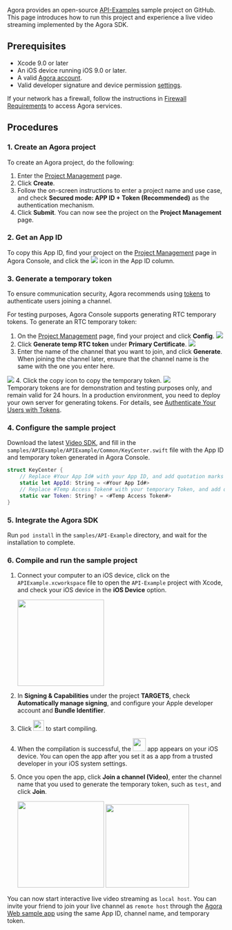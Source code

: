 <PlatformWrapper platform="ios">

Agora provides an open-source [API-Examples](https://github.com/AgoraIO/API-Examples) sample project on GitHub. This page introduces how to run this project and experience a live video streaming implemented by the Agora SDK.

## Prerequisites


- Xcode 9.0 or later
- An iOS device running iOS 9.0 or later.
- A valid [Agora account](https://docs.agora.io/en/Agora%20Platform/sign_in_and_sign_up).
- Valid developer signature and device permission [settings](.#project_setting).

<div class="alert note">If your network has a firewall, follow the instructions in <a href="https://docs.agora.io/en/Agora%20Platform/firewall?platform=iOS">Firewall Requirements</a> to access Agora services.</div>


## Procedures

### 1. Create an Agora project

To create an Agora project, do the following:

1. Enter the [Project Management](https://console.agora.io/projects) page.
2. Click **Create**.
3. Follow the on-screen instructions to enter a project name and use case, and check **Secured mode: APP ID + Token (Recommended)** as the authentication mechanism.
4. Click **Submit**. You can now see the project on the **Project Management** page.

### 2. <a name="appid"></a>Get an App ID

To copy this App ID, find your project on the [Project Management](https://console.agora.io/projects) page in Agora Console, and click the <img src="https://web-cdn.agora.io/docs-files/1637824227532" />  icon in the App ID column.


### 3. <a name="temptoken"></a>Generate a temporary token

To ensure communication security, Agora recommends using [tokens](https://docs.agora.io/en/AgoraPlatform/term_token) to authenticate users joining a channel.

For testing purposes, Agora Console supports generating RTC temporary tokens. To generate an RTC temporary token:
1. On the [Project Management](https://console.agora.io/projects) page, find your project and click **Config**.
  ![](https://web-cdn.agora.io/docs-files/1641971834422) 
2. Click **Generate temp RTC token** under **Primary Certificate**.
  ![](https://web-cdn.agora.io/docs-files/1641971893263)
3. Enter the name of the channel that you want to join, and click **Generate**. When joining the channel later, ensure that the channel name is the same with the one you enter here.
 <img src="https://web-cdn.agora.io/docs-files/1649997524064" />
4. Click the copy icon to copy the temporary token. 
 <img src="https://web-cdn.agora.io/docs-files/1649997750496" />

<div class="alert note">Temporary tokens are for demonstration and testing purposes only, and remain valid for 24 hours. In a production environment, you need to deploy your own server for generating tokens. For details, see <a href="https://docs.agora.io/en/Video/token_server?platform=Android">Authenticate Your Users with Tokens</a>.</div>


### 4. Configure the sample project

Download the latest [Video SDK](./downloads?platform=iOS), and fill in the `samples/APIExample/APIExample/Common/KeyCenter.swift` file with the App ID and temporary token generated in Agora Console.

  ```swift
  struct KeyCenter {
      // Replace #Your App Id# with your App ID, and add quotation marks around it, such as "xxxxxx"
      static let AppId: String = <#Your App Id#>
      // Replace #Temp Access Token# with your temporary Token, and add quotation marks around it, such as "xxxxxx"
      static var Token: String? = <#Temp Access Token#>
  }
  ```


### 5. Integrate the Agora SDK

Run `pod install` in the `samples/API-Example` directory, and wait for the installation to complete.

### 6. Compile and run the sample project

1. Connect your computer to an iOS device, click on the `APIExample.xcworkspace` file to open the `API-Example` project with Xcode, and check your iOS device in the **iOS Device** option.

    <img src="https://web-cdn.agora.io/docs-files/1639710570014" width="200"/>

2. In **Signing & Capabilities** under the project **TARGETS**, check **Automatically manage signing**, and configure your Apple developer account and **Bundle Identifier**.

3. Click <img src="https://web-cdn.agora.io/docs-files/1639710560035" width="25"/> to start compiling.

4. When the compilation is successful, the <img src="https://web-cdn.agora.io/docs-files/1640600081300" width="30"/> app appears on your iOS device. You can open the app after you set it as a app from a trusted developer in your iOS system settings.

5. Once you open the app, click **Join a channel (Video)**, enter the channel name that you used to generate the temporary token, such as `test`, and click **Join**.

    <img src="https://web-cdn.agora.io/docs-files/1639710578205" width="200"/>

    <img src="https://web-cdn.agora.io/docs-files/1639710595513" width="193"/>


You can now start interactive live video streaming as `local host`. You can invite your friend to join your live channel as `remote host` through the [Agora Web sample app](https://webdemo.agora.io/agora-web-showcase/examples/Agora-Web-Tutorial-1to1-Web/) using the same App ID, channel name, and temporary token.

</PlatformWrapper>